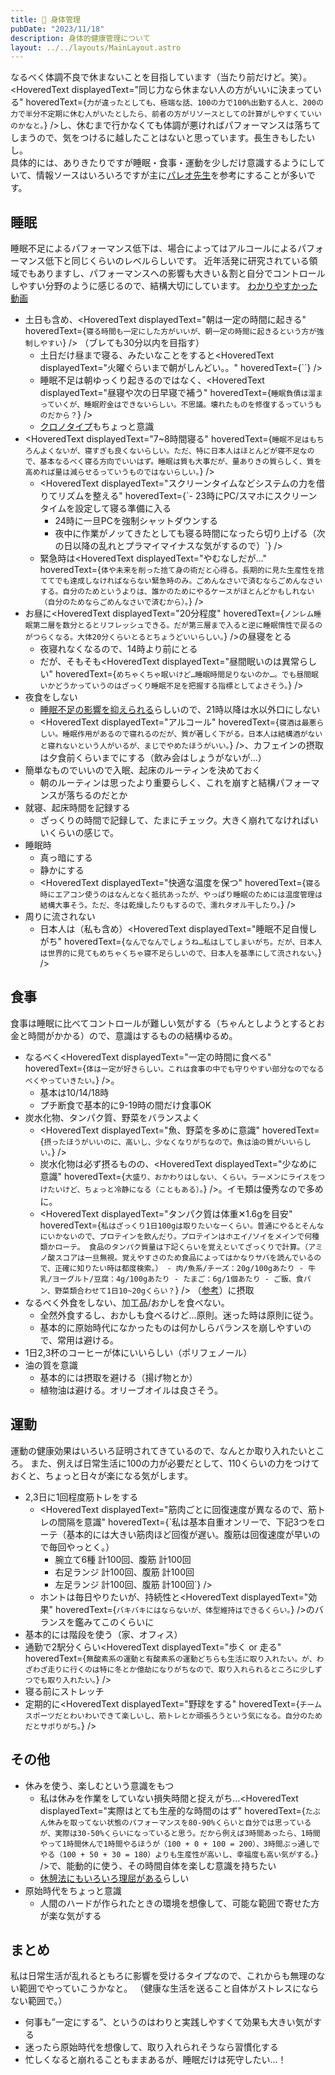 ```yaml
---
title: 💪 身体管理
pubDate: "2023/11/18"
description: 身体的健康管理について
layout: ../../layouts/MainLayout.astro
---
```



なるべく体調不良で休まないことを目指しています（当たり前だけど。笑）。<br />
<HoveredText displayedText="同じ力なら休まない人の方がいいに決まっている"
  hoveredText={`力が違ったとしても、極端な話、100の力で100%出勤する人と、200の力で半分不定期に休む人がいたとしたら、前者の方がリソースとしての計算がしやすくていいのかなと。`} />し、休むまで行かなくても体調が悪ければパフォーマンスは落ちてしまうので、気をつけるに越したことはないと思っています。長生きもしたいし。<br />
具体的には、ありきたりですが睡眠・食事・運動を少しだけ意識するようにしていて、情報ソースはいろいろですが主に[パレオ先生](https://yuchrszk.blogspot.com)を参考にすることが多いです。

## 睡眠

睡眠不足によるパフォーマンス低下は、場合によってはアルコールによるパフォーマンス低下と同じくらいのレベルらしいです。
近年活発に研究されている領域でもありますし、パフォーマンスへの影響も大きい＆割と自分でコントロールしやすい分野のように感じるので、結構大切にしています。
[わかりやすかった動画](https://www.youtube.com/watch?v=AWTY93Mh9nM)

- 土日も含め、<HoveredText displayedText="朝は一定の時間に起きる" hoveredText={`寝る時間も一定にした方がいいが、朝一定の時間に起きるという方が強制しやすい`} /> （ブレても30分以内を目指す）
  - 土日だけ昼まで寝る、みたいなことをすると<HoveredText displayedText="火曜ぐらいまで朝がしんどい。。" hoveredText={``} />
  - 睡眠不足は朝ゆっくり起きるのではなく、<HoveredText displayedText="昼寝や次の日早寝で補う" hoveredText={`睡眠負債は溜まっていくが、睡眠貯金はできないらしい。不思議。壊れたものを修復するっていうものだから？`} />
  - [クロノタイプ](https://yuchrszk.blogspot.com/p/chrono.html)もちょっと意識
- <HoveredText displayedText="7~8時間寝る" hoveredText={`睡眠不足はもちろんよくないが、寝すぎも良くないらしい。ただ、特に日本人はほとんどが寝不足なので、基本なるべく寝る方向でいいはず。睡眠は質も大事だが、量ありきの質らしく、質を高めれば量は減らせるっていうものではないらしい。`} />
  - <HoveredText displayedText="スクリーンタイムなどシステムの力を借りてリズムを整える" hoveredText={`- 23時にPC/スマホにスクリーンタイムを設定して寝る準備に入る
    - 24時に一旦PCを強制シャットダウンする
    - 夜中に作業がノッてきたとしても寝る時間になったら切り上げる（次の日以降の乱れとプラマイマイナスな気がするので）`} />
  - 緊急時は<HoveredText displayedText="やむなしだが…" hoveredText={`体や未来を削った捨て身の術だと心得る。長期的に見た生産性を捨ててでも達成しなければならない緊急時のみ。ごめんなさいで済むならごめんなさいする。自分のためというよりは、誰かのためにやるケースがほとんどかもしれない（自分のためならごめんなさいで済むから）。`} />
- お昼に<HoveredText displayedText="20分程度" hoveredText={`ノンレム睡眠第二層を数分とるとリフレッシュできる。だが第三層まで入ると逆に睡眠惰性で戻るのがつらくなる。大体20分くらいとるとちょうどいいらしい。`} />の昼寝をとる
  - 夜寝れなくなるので、14時より前にとる
  - だが、そもそも<HoveredText displayedText="昼間眠いのは異常らしい" hoveredText={`めちゃくちゃ眠いけど…睡眠時間足りないのか…。でも昼間眠いかどうかっていうのはざっくり睡眠不足を把握する指標としてよさそう。`} />
- 夜食をしない
  - [睡眠不足の影響を抑えられる](https://yuchrszk.blogspot.com/2015/06/blog-post_31.html)らしいので、21時以降は水以外口にしない
  - <HoveredText displayedText="アルコール" hoveredText={`寝酒は最悪らしい。睡眠作用があるので寝れるのだが、質が著しく下がる。日本人は結構酒がないと寝れないという人がいるが、まじでやめたほうがいい。`} />、カフェインの摂取は夕食前くらいまでにする（飲み会はしょうがないが…）
- 簡単なものでいいので入眠、起床のルーティンを決めておく
  - 朝のルーティンは思ったより重要らしく、これを崩すと結構パフォーマンスが落ちるのだとか
- 就寝、起床時間を記録する
  - ざっくりの時間で記録して、たまにチェック。大きく崩れてなければいいくらいの感じで。
- 睡眠時
  - 真っ暗にする
  - 静かにする
  - <HoveredText displayedText="快適な温度を保つ" hoveredText={`寝る時にエアコン使うのはなんとなく抵抗あったが、やっぱり睡眠のためには温度管理は結構大事そう。ただ、冬は乾燥したりもするので、濡れタオル干したり。`} />
- 周りに流されない
  - 日本人は（私も含め）<HoveredText displayedText="睡眠不足自慢しがち" hoveredText={`なんでなんでしょうね…私はしてしまいがち。だが、日本人は世界的に見てもめちゃくちゃ寝不足らしいので、日本人を基準にして流されない。`} />

## 食事

食事は睡眠に比べてコントロールが難しい気がする（ちゃんとしようとするとお金と時間がかかる）ので、意識はするものの結構ゆるめ。

- なるべく<HoveredText displayedText="一定の時間に食べる" hoveredText={`体は一定が好きらしい。これは食事の中でも守りやすい部分なのでなるべくやっていきたい。`} />。
  - 基本は10/14/18時
  - プチ断食で基本的に9-19時の間だけ食事OK
- 炭水化物、タンパク質、野菜をバランスよく
  - <HoveredText displayedText="魚、野菜を多めに意識" hoveredText={`摂ったほうがいいのに、高いし、少なくなりがちなので。魚は油の質がいいらしい。`} />
  - 炭水化物は必ず摂るものの、<HoveredText displayedText="少なめに意識" hoveredText={`大盛り、おかわりはしない、くらい。ラーメンにライスをつけたいけど、ちょっと冷静になる（こともある）。`} />。イモ類は優秀なので多めに。
  - <HoveredText displayedText="タンパク質は体重✕1.6gを目安" hoveredText={`私はざっくり1日100gは取りたいなーくらい。普通にやるとそんなにいかないので、プロテインを飲んだり。プロテインはホエイ/ソイをメインで何種類かローテ。
        食品のタンパク質量は下記くらいを覚えといてざっくりで計算。（アミノ酸スコアは一旦無視。覚えやすさのため食品によってはかなりサバを読んでいるので、正確に知りたい時は都度検索。）
        - 肉/魚系/チーズ：20g/100gあたり
        - 牛乳/ヨーグルト/豆腐：4g/100gあたり
        - たまご：6g/1個あたり
        - ご飯、食パン、野菜類合わせて1日10~20gくらい？`} /> （[参考](https://yuchrszk.blogspot.com/2023/11/blog-post_10.html)）に摂取
- なるべく外食をしない、加工品/おかしを食べない。
  - 全然外食するし、おかしも食べるけど…原則。迷った時は原則に従う。
  - 基本的に原始時代になかったものは何かしらバランスを崩しやすいので、常用は避ける。
- 1日2,3杯のコーヒーが体にいいらしい（ポリフェノール）
- 油の質を意識
  - 基本的には摂取を避ける（揚げ物とか）
  - 植物油は避ける。オリーブオイルは良さそう。

## 運動

運動の健康効果はいろいろ証明されてきているので、なんとか取り入れたいところ。
また、例えば日常生活に100の力が必要だとして、110くらいの力をつけておくと、ちょっと日々が楽になる気がします。

- 2,3日に1回程度筋トレをする
  - <HoveredText displayedText="筋肉ごとに回復速度が異なるので、筋トレの間隔を意識" hoveredText={`私は基本自重オンリーで、下記3つをローテ（基本的には大きい筋肉ほど回復が遅い。腹筋は回復速度が早いので毎回やっとく。）
    - 腕立て6種 計100回、腹筋 計100回
    - 右足ランジ 計100回、腹筋 計100回
    - 左足ランジ 計100回、腹筋 計100回`} />
  - ホントは毎日やりたいが、持続性と<HoveredText displayedText="効果" hoveredText={`バキバキにはならないが、体型維持はできるくらい。`} />のバランスを鑑みてこのくらいに
- 基本的には階段を使う（家、オフィス）
- 通勤で2駅分くらい<HoveredText displayedText="歩く or 走る" hoveredText={`無酸素系の運動と有酸素系の運動どちらも生活に取り入れたい。が、わざわざ走りに行くのは特に冬とか億劫になりがちなので、取り入れられるところに少しずつでも取り入れたい。`} />
- 寝る前にストレッチ
- 定期的に<HoveredText displayedText="野球をする" hoveredText={`チームスポーツだとわいわいできて楽しいし、筋トレとか頑張ろうという気になる。自分のためだとサボりがち。`} />

## その他

- 休みを使う、楽しむという意識をもつ
  - 私は休みを作業をしていない損失時間と捉えがち…<HoveredText displayedText="実際はとても生産的な時間のはず" hoveredText={`たぶん休みを取ってない状態のパフォーマンスを80-90%くらいと自分では思っているが、実際は30-50%くらいになっていると思う。だから例えば3時間あったら、1時間やって1時間休んで1時間やるほうが（100 + 0 + 100 = 200）、3時間ぶっ通しでやる（100 + 50 + 30 = 180）よりも生産性が高いし、幸福度も高い気がする。`} />で、能動的に使う、その時間自体を楽しむ意識を持ちたい
  - [休憩法にもいろいろ理屈がある](https://yuchrszk.blogspot.com/2016/03/blog-post_24.html)らしい
- 原始時代をちょっと意識
  - 人間のハードが作られたときの環境を想像して、可能な範囲で寄せた方が楽な気がする

## まとめ

私は日常生活が乱れるともろに影響を受けるタイプなので、これからも無理のない範囲でやっていこうかなと。
（健康な生活を送ること自体がストレスにならない範囲で。）

- 何事も”一定にする”、というのはわりと実践しやすくて効果も大きい気がする
- 迷ったら原始時代を想像して、取り入れられそうなら習慣化する
- 忙しくなると崩れることもままあるが、睡眠だけは死守したい…！
